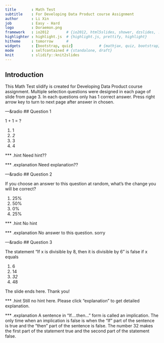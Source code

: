 ---
title       : Math Test
subtitle    : For Developing Data Product course Assignment
author      : Li Xin
job         : Easy - Hard
logo        : Doraemon.png
framework   : io2012        # {io2012, html5slides, shower, dzslides, ...}
highlighter : highlight.js  # {highlight.js, prettify, highlight}
hitheme     : tomorrow      # 
widgets     : [bootstrap, quiz]            # {mathjax, quiz, bootstrap}
mode        : selfcontained # {standalone, draft}
knit        : slidify::knit2slides
---

## Introduction

This Math Test slidify is created for Developing Data Product course assignment. Multiple selection questions were designed in each page of slide from page 3. In each questions only has 1 correct answer. Press right arrow key to turn to next page after answer in chosen.

---&radio
## Question 1

1 + 1 = ?

1. 1
2. _2_
3. 3
4. 4

*** .hint
Need hint??

*** .explanation
Need explanation??


---&radio
## Question 2

If you choose an answer to this question at random, what's the change you will be correct?

1. 25%
2. 50%
3. 0%
4. 25%

*** .hint
No hint

*** .explanation
No answer to this question. sorry

---&radio
## Question 3

The statement "If x is divisible by 8, then it is divisible by 6" is false if x equals

1. 6
2. 14
3. _32_
4. 48

The slide ends here. Thank you!

*** .hint
Still no hint here. Please click "explanation" to get detailed explanation.

*** .explanation
A sentence in "If....then..." form is called an implication. The only time when an implication is false is when the "If" part of the sentence is true and the "then" part of the sentence is false. The number 32 makes the first part of the statement true and the second part of the statement false.
